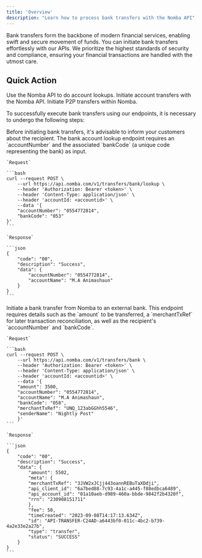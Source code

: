 ```yaml
---
title: 'Overview'
description: "Learn how to process bank transfers with the Nomba API"
---
```


Bank transfers form the backbone of modern financial services, enabling swift and secure movement of funds. You can initiate bank transfers effortlessly with our APIs. We prioritize the highest standards of security and compliance, ensuring your financial transactions are handled with the utmost care.

## Quick Action
<CardGroup cols={3}>
  <Card
    title="Bank account lookup"
    icon="money-bill"
    href="/docs/products/transfers/bank-account-lookup"
  >
    Use the Nomba API to do account lookups.
  </Card>
  <Card
    title="Perform bank transfer"
    icon="credit-card"
    href="/docs/products/transfers/transfer-to-banks"
  >
    Initiate account transfers with the Nomba API.
  </Card>
  <Card
    title="Perform account transfer"
    icon="comment-dollar"
    href="/docs/products/transfers/transfer-between-accounts"
  >
    Initiate P2P transfers within Nomba.
  </Card>
</CardGroup>

To successfully execute bank transfers using our endpoints, it is necessary to undergo the following steps:

<Steps titleSize="p">
  <Step title="Perform a bank account lookup">
    Before initiating bank transfers, it's advisable to inform your customers about the recipient. The bank account lookup endpoint requires an `accountNumber` and the associated `bankCode` (a unique code representing the bank) as input.

    `Request`

    ```bash
    curl --request POST \
        --url https://api.nomba.com/v1/transfers/bank/lookup \
        --header 'Authorization: Bearer <token>' \
        --header 'Content-Type: application/json' \
        --header 'accountId: <accountid>' \
        --data '{
        "accountNumber": "0554772814",
        "bankCode": "053"
    }'
    ```

    `Response`

    ```json
    {
        "code": "00",
        "description": "Success",
        "data": {
            "accountNumber": "0554772814",
            "accountName": "M.A Animashaun"
        }
    }
    ```

  </Step>

  <Step title="Perform a bank transfer">
    Initiate a bank transfer from Nomba to an external bank. This endpoint requires details such as the `amount` to be transferred, a `merchantTxRef` for later transaction reconciliation, as well as the recipient's `accountNumber` and `bankCode`.

    `Request`

    ```bash
    curl --request POST \
        --url https://api.nomba.com/v1/transfers/bank \
        --header 'Authorization: Bearer <token>' \
        --header 'Content-Type: application/json' \
        --header 'accountId: <accountid>' \
        --data '{
        "amount": 3500,
        "accountNumber": "0554772814",
        "accountName": "M.A Animashaun",
        "bankCode": "058",
        "merchantTxRef": "UNQ_123abGGhh5546",
        "senderName": "Nightly Post"
        }'
    ```

    `Response`

    ```json
    {
        "code": "00",
        "description": "Success",
        "data": {
            "amount": 5502,
            "meta": {
            "merchantTxRef": "3JVW2xJCjj443oannREBuTaXDdji",
            "api_client_id": "6a7bed88-7c93-4a1c-a445-f88edbca6489",
            "api_account_id": "01a10aeb-d989-460a-bbde-9842f2b4320f",
            "rrn": "230908151711"
            },
            "fee": 50,
            "timeCreated": "2023-09-08T14:17:13.634Z",
            "id": "API-TRANSFER-C24AD-a6443bf0-011c-4bc2-b739-4a2e33e2a27b",
            "type": "transfer",
            "status": "SUCCESS"
        }
    }
    ```

  </Step>
</Steps>